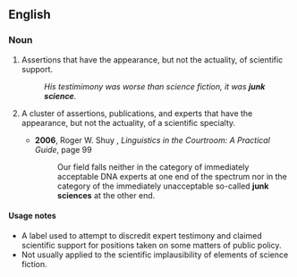 ==English==

===Noun===
{{en-noun|head=[[junk]] [[science]]|junk sciences|-}}

# {{context|uncountable|pejorative}} Assertions that have the appearance, but not the actuality, of scientific support.
#: ''His testimimony was worse than science fiction, it was '''junk science'''.''
# {{context|countable|pejorative}} A cluster of assertions, publications, and experts that have the appearance, but not the actuality, of a scientific specialty.
#* '''2006''', Roger W. Shuy , ''Linguistics in the Courtroom: A Practical Guide'', page 99
#*: Our field falls neither in the category of immediately acceptable DNA experts at one end of the spectrum nor in the category of the immediately unacceptable so-called '''junk sciences''' at the other end.

====Usage notes====
* A label used to attempt to discredit expert testimony and claimed scientific support for positions taken on some matters of public policy.
* Not usually applied to the scientific implausibility of elements of science fiction.